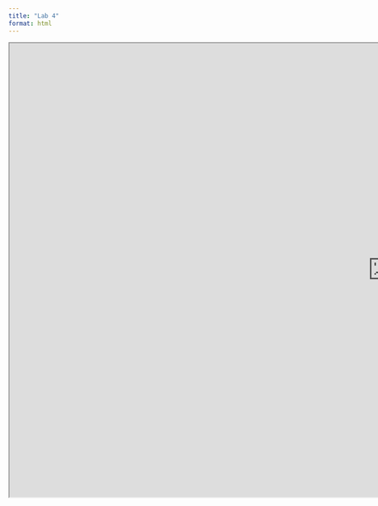 ```yaml
---
title: "Lab 4"
format: html
---
```


```{=html}
<iframe width="1500" height = "900" align="centered" src="https://theallenchoi.shinyapps.io/lab4/"></iframe>
```